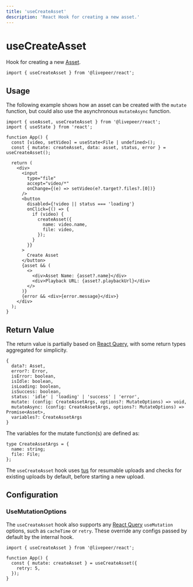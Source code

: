 ```yaml
---
title: 'useCreateAsset'
description: 'React Hook for creating a new asset.'
---
```


# useCreateAsset

Hook for creating a new [Asset](https://github.com/livepeer/livepeer.js/blob/main/packages/core/src/types/provider.ts).

```tsx
import { useCreateAsset } from '@livepeer/react';
```

## Usage

The following example shows how an asset can be created with the `mutate` function, but could also use the asynchronous `mutateAsync`
function.

```tsx {6, 19-22}
import { useAsset, useCreateAsset } from '@livepeer/react';
import { useState } from 'react';

function App() {
  const [video, setVideo] = useState<File | undefined>();
  const { mutate: createAsset, data: asset, status, error } = useCreateAsset();

  return (
    <div>
      <input
        type="file"
        accept="video/*"
        onChange={(e) => setVideo(e?.target?.files?.[0])}
      />
      <button
        disabled={!video || status === 'loading'}
        onClick={() => {
          if (video) {
            createAsset({
              name: video.name,
              file: video,
            });
          }
        }}
      >
        Create Asset
      </button>
      {asset && (
        <>
          <div>Asset Name: {asset?.name}</div>
          <div>Playback URL: {asset?.playbackUrl}</div>
        </>
      )}
      {error && <div>{error.message}</div>}
    </div>
  );
}
```

## Return Value

The return value is partially based on [React Query](https://tanstack.com/query/v4/docs/reference/useMutation), with some return types
aggregated for simplicity.

```tsx
{
  data?: Asset,
  error?: Error,
  isError: boolean,
  isIdle: boolean,
  isLoading: boolean,
  isSuccess: boolean,
  status: 'idle' | 'loading' | 'success' | 'error',
  mutate: (config: CreateAssetArgs, options?: MutateOptions) => void,
  mutateAsync: (config: CreateAssetArgs, options?: MutateOptions) => Promise<Asset>,
  variables?: CreateAssetArgs
}
```

The variables for the mutate function(s) are defined as:

```tsx
type CreateAssetArgs = {
  name: string;
  file: File;
};
```

The `useCreateAsset` hook uses [tus](https://github.com/tus/tus-js-client) for resumable uploads and checks for existing uploads by default, before starting a
new upload.

## Configuration

### UseMutationOptions

The `useCreateAsset` hook also supports any [React Query](https://tanstack.com/query/v4/docs/reference/useMutation) `useMutation` options, such as
`cacheTime` or `retry`. These override any configs passed by default by the internal hook.

```tsx {5}
import { useCreateAsset } from '@livepeer/react';

function App() {
  const { mutate: createAsset } = useCreateAsset({
    retry: 5,
  });
}
```
